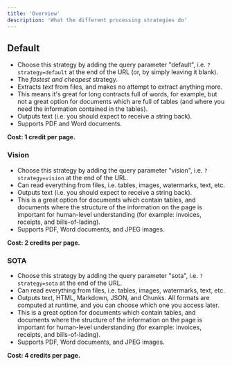 ```yaml
---
title: 'Overview'
description: 'What the different processing strategies do'
---
```


## Default
- Choose this strategy by adding the query parameter "default", i.e. `?strategy=default` at the end of the URL (or, by simply leaving it blank).
- The _fastest and cheapest_ strategy.
- Extracts _text_ from files, and makes no attempt to extract anything more.
- This means it's great for long contracts full of words, for example, but not a great option for documents which are full of tables (and where you need the information contained in the tables).
- Outputs text (i.e. you should expect to receive a string back).
- Supports PDF and Word documents.

**Cost: 1 credit per page.**

### Vision

- Choose this strategy by adding the query parameter "vision", i.e. `?strategy=vision` at the end of the URL.
- Can read everything from files, i.e. tables, images, watermarks, text, etc.
- Outputs text (i.e. you should expect to receive a string back).
- This is a great option for documents which contain tables, and documents where the structure of the information on the page is important for human-level understanding (for example: invoices, receipts, and bills-of-lading).
- Supports PDF, Word documents, and JPEG images.

**Cost: 2 credits per page.**

### SOTA

- Choose this strategy by adding the query parameter "sota", i.e. `?strategy=sota` at the end of the URL.
- Can read everything from files, i.e. tables, images, watermarks, text, etc.
- Outputs text, HTML, Markdown, JSON, and Chunks. All formats are computed at runtime, and you can choose which one you access later.
- This is a great option for documents which contain tables, and documents where the structure of the information on the page is important for human-level understanding (for example: invoices, receipts, and bills-of-lading).
- Supports PDF, Word documents, and JPEG images.

**Cost: 4 credits per page.**

